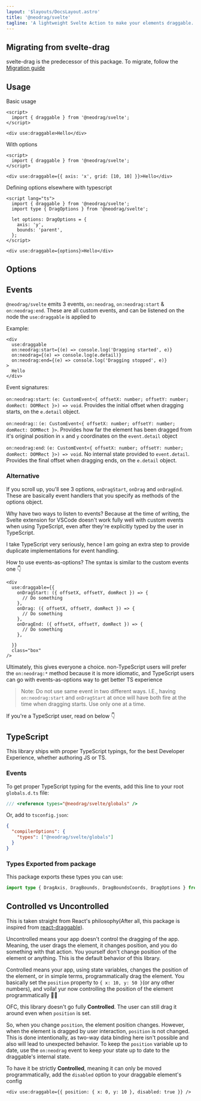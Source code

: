 ```yaml
---
layout: '$layouts/DocsLayout.astro'
title: '@neodrag/svelte'
tagline: 'A lightweight Svelte Action to make your elements draggable.'
---
```




## Migrating from svelte-drag

svelte-drag is the predecessor of this package. To migrate, follow the [Migration guide](migrating/svelte-drag)

## Usage

Basic usage

```svelte
<script>
  import { draggable } from '@neodrag/svelte';
</script>

<div use:draggable>Hello</div>
```

With options

```svelte
<script>
  import { draggable } from '@neodrag/svelte';
</script>

<div use:draggable={{ axis: 'x', grid: [10, 10] }}>Hello</div>
```

Defining options elsewhere with typescript

```svelte
<script lang="ts">
  import { draggable } from '@neodrag/svelte';
  import type { DragOptions } from '@neodrag/svelte';

  let options: DragOptions = {
    axis: 'y',
    bounds: 'parent',
  };
</script>

<div use:draggable={options}>Hello</div>
```

## Options

<Options />

## Events

`@neodrag/svelte` emits 3 events, `on:neodrag`, `on:neodrag:start` & `on:neodrag:end`. These are all custom events, and can be listened on the node the `use:draggable` is applied to

Example:

```svelte
<div
  use:draggable
  on:neodrag:start={(e) => console.log('Dragging started', e)}
  on:neodrag={(e) => console.log(e.detail)}
  on:neodrag:end={(e) => console.log('Dragging stopped', e)}
>
  Hello
</div>
```

Event signatures:

`on:neodrag:start`: `(e: CustomEvent<{ offsetX: number; offsetY: number; domRect: DOMRect }>) => void`. Provides the initial offset when dragging starts, on the `e.detail` object.

`on:neodrag:`: `(e: CustomEvent<{ offsetX: number; offsetY: number; domRect: DOMRect }>`. Provides how far the element has been dragged from it's original position in `x` and `y` coordinates on the `event.detail` object

`on:neodrag:end`: `(e: CustomEvent<{ offsetX: number; offsetY: number; domRect: DOMRect }>) => void`. No internal state provided to `event.detail`. Provides the final offset when dragging ends, on the `e.detail` object.

### Alternative

If you scroll up, you'll see 3 options, `onDragStart`, `onDrag` and `onDragEnd`. These are basically event handlers that you specify as methods of the options object.

Why have two ways to listen to events? Because at the time of writing, the Svelte extension for VSCode doesn't work fully well with custom events when using TypeScript, even after they're explicitly typed by the user in TypeScript.

I take TypeScript very seriously, hence I am going an extra step to provide duplicate implementations for event handling.

How to use events-as-options? The syntax is similar to the custom events one 👇

```svelte
<div
  use:draggable={{
    onDragStart: ({ offsetX, offsetY, domRect }) => {
      // Do something
    },
    onDrag: ({ offsetX, offsetY, domRect }) => {
      // Do something
    },
    onDragEnd: ({ offsetX, offsetY, domRect }) => {
      // Do something
    },

  }}
  class="box"
/>
```

Ultimately, this gives everyone a choice. non-TypeScript users will prefer the `on:neodrag:*` method because it is more idiomatic, and TypeScript users can go with events-as-options way to get better TS experience

> Note: Do not use same event in two different ways. I.E., having `on:neodrag:start` and `onDragStart` at once will have both fire at the time when dragging starts. Use only one at a time.

If you're a TypeScript user, read on below 👇

## TypeScript

This library ships with proper TypeScript typings, for the best Developer Experience, whether authoring JS or TS.

### Events

To get proper TypeScript typing for the events, add this line to your root `globals.d.ts` file:

```ts
/// <reference types="@neodrag/svelte/globals" />
```

Or, add to `tsconfig.json`:

```json
{
  "compilerOptions": {
    "types": ["@neodrag/svelte/globals"]
  }
}
```

### Types Exported from package

This package exports these types you can use:

```ts
import type { DragAxis, DragBounds, DragBoundsCoords, DragOptions } from '@neodrag/svelte';
```

<ExportedTypesMDX />

## Controlled vs Uncontrolled

This is taken straight from React's philosophy(After all, this package is inspired from [react-draggable](https://github.com/react-grid-layout/react-draggable)).

Uncontrolled means your app doesn't control the dragging of the app. Meaning, the user drags the element, it changes position, and you do something with that action. You yourself don't change position of the element or anything. This is the default behavior of this library.

Controlled means your app, using state variables, changes the position of the element, or in simple terms, programmatically drag the element. You basically set the `position` property to `{ x: 10, y: 50 }`(or any other numbers), and voila! yur now controlling the position of the element programmatically 🥳🥳

OFC, this library doesn't go fully **Controlled**. The user can still drag it around even when `position` is set.

So, when you change `position`, the element position changes. However, when the element is dragged by user interaction, `position` is not changed. This is done intentionally, as two-way data binding here isn't possible and also will lead to unexpected behavior. To keep the `position` variable up to date, use the `on:neodrag` event to keep your state up to date to the draggable's internal state.

To have it be strictly **Controlled**, meaning it can only be moved programmatically, add the `disabled` option to your draggable element's config

```svelte
<div use:draggable={{ position: { x: 0, y: 10 }, disabled: true }} />
```
